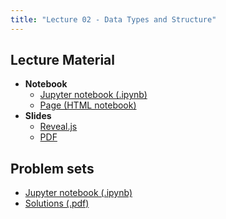 ```yaml
---
title: "Lecture 02 - Data Types and Structure"
---
```

## Lecture Material
- **Notebook**
    - <a href="data_types_and_structure.ipynb" download>Jupyter notebook (.ipynb)</a>  
    - <a href="data_types_and_structure.html" target="_blank">Page (HTML notebook)</a>  
- **Slides**
    - <a href="data_types_and_structure.slides.html" target="_blank">Reveal.js</a>  
    - <a href="data_types_and_structure.slides.pdf" download>PDF</a>

## Problem sets
- <a href="lecture_02_problem_sets.ipynb" download>Jupyter notebook (.ipynb)</a>
- <a href="lecture_02_solutions.pdf" download>Solutions (.pdf)</a>
